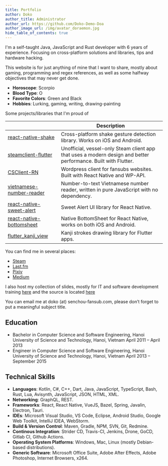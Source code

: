 ```yaml
---
title: Portfolio
author: Doko
author_title: Administrator
author_url: https://github.com/Doko-Demo-Doa
author_image_url: /img/avatar_doraemon.jpg
hide_table_of_contents: true
---
```


I'm a self-taught Java, JavaScript and Rust developer with 6 years of experience.
Focusing on cross-platform solutions and libraries, tips and hardware hacking.

This website is for just anything of mine that I want to share, mostly about gaming,
programming and regex references, as well as some halfway objectives that may never get done.

- __Horoscope__: Scorpio
- __Blood Type__: O
- __Favorite Colors__: Green and Black
- __Hobbies__: Lurking, gaming, writing, drawing-painting

Some projects/libraries that I'm proud of

| | Description |
|--- |--- |
| [react-native-shake](https://github.com/Doko-Demo-Doa/react-native-shake) | Cross-platform shake gesture detection library. Works on iOS and Android. |
| [steamclient-flutter](https://github.com/Doko-Demo-Doa/steamclient-flutter) | Unofficial, vessel-only Steam client app that uses a modern design and better performance. Built with Flutter. |
| [CSClient-RN](https://github.com/Clip-sub/CSClient-RN) | Wordpress client for fansubs websites. Built with React Native and WP-API. |
| [vietnamese-number-reader](https://github.com/acaziasoftcom/vietnamese-number-reader) | Number-to-text Vietnamese number reader, written in pure JavaScript with no dependency. |
| [react-native-sweet-alert](react-native-sweet-alert) | Sweet Alert UI library for React Native. |
| [react-native-bottomsheet](https://github.com/acaziasoftcom/react-native-bottomsheet) | Native BottomSheet for React Native, works on both iOS and Android. |
| [flutter_kanji_view](https://github.com/acaziasoftcom/flutter_kanji_view) | Kanji strokes drawing library for Flutter apps. |


You can find me in several places:

- [Steam](https://steamcommunity.com/id/doko/)
- [Last.fm](https://www.last.fm/user/Doko_Demo_Doa)
- [Pixiv](https://www.pixiv.net/member.php?id=3997979)
- [Medium](https://doko-demo-doa.medium.com/)

I also host my collection of slides, mostly for IT and software development training [here](https://it-slides.aniviet.com/) and the source is located [here](https://github.com/Doko-Demo-Doa/slides)

You can email me at doko (at) senchou-fansub.com, please don’t forget to put a meaningful subject title.

## Education

- Bachelor in Computer Science and Software Engineering, Hanoi University of Science and Technology, Hanoi, Vietnam April 2011 – April 2013
- Engineer in Computer Science and Software Engineering, Hanoi University of Science and Technology, Hanoi, Vietnam April 2013 – September 2015

## Technical Skills
- __Languages__: Kotlin, C#, C++, Dart, Java, JavaScript, TypeScript, Bash, Rust, Lua, Avisynth, JavaScript, JSON, HTML, XML.
- __Networking__: GraphQL, REST.
- __Frameworks__: React, React Native, VueJS, Bazel, Spring, Javalin, Electron, Tauri.
- __IDEs__: Microsoft Visual Studio, VS Code, Eclipse, Android Studio, Google Web Toolkit, IntelliJ IDEA, WebStorm.
- __Build & Version Control__: Maven, Gradle, NPM, SVN, Git, Redmine.
- __Continous Integration__: Strider CD, Travis-CI, Jenkins, Drone, GoCD, Gitlab CI, Github Actions.
- __Operating System Platforms__: Windows, Mac, Linux (mostly Debian-based distributions).
- __Generic Software__: Microsoft Office Suite, Adobe After Effects, Adobe Photoshop, Internet Browsers, x264.
